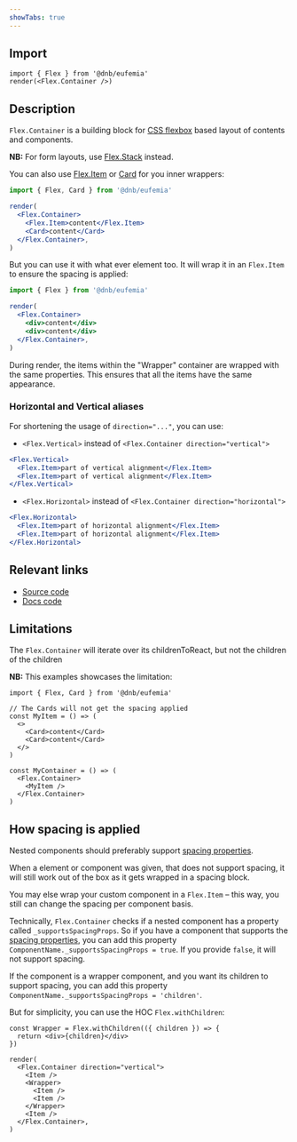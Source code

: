 ```yaml
---
showTabs: true
---
```


## Import

```tsx
import { Flex } from '@dnb/eufemia'
render(<Flex.Container />)
```

## Description

`Flex.Container` is a building block for [CSS flexbox](https://developer.mozilla.org/en-US/docs/Web/CSS/CSS_flexible_box_layout) based layout of contents and components.

**NB:** For form layouts, use [Flex.Stack](/uilib/layout/flex/stack/) instead.

You can also use [Flex.Item](/uilib/layout/flex/item) or [Card](/uilib/components/card) for you inner wrappers:

```jsx
import { Flex, Card } from '@dnb/eufemia'

render(
  <Flex.Container>
    <Flex.Item>content</Flex.Item>
    <Card>content</Card>
  </Flex.Container>,
)
```

But you can use it with what ever element too. It will wrap it in an `Flex.Item` to ensure the spacing is applied:

```jsx
import { Flex } from '@dnb/eufemia'

render(
  <Flex.Container>
    <div>content</div>
    <div>content</div>
  </Flex.Container>,
)
```

During render, the items within the "Wrapper" container are wrapped with the same properties. This ensures that all the items have the same appearance.

### Horizontal and Vertical aliases

For shortening the usage of `direction="..."`, you can use:

- `<Flex.Vertical>` instead of `<Flex.Container direction="vertical">`

```jsx
<Flex.Vertical>
  <Flex.Item>part of vertical alignment</Flex.Item>
  <Flex.Item>part of vertical alignment</Flex.Item>
</Flex.Vertical>
```

- `<Flex.Horizontal>` instead of `<Flex.Container direction="horizontal">`

```jsx
<Flex.Horizontal>
  <Flex.Item>part of horizontal alignment</Flex.Item>
  <Flex.Item>part of horizontal alignment</Flex.Item>
</Flex.Horizontal>
```

## Relevant links

- [Source code](https://github.com/dnbexperience/eufemia/tree/main/packages/dnb-eufemia/src/components/flex/Container.tsx)
- [Docs code](https://github.com/dnbexperience/eufemia/tree/main/packages/dnb-design-system-portal/src/docs/uilib/layout/flex/container/)

## Limitations

The `Flex.Container` will iterate over its childrenToReact, but not the children of the children

**NB:** This examples showcases the limitation:

```tsx
import { Flex, Card } from '@dnb/eufemia'

// The Cards will not get the spacing applied
const MyItem = () => (
  <>
    <Card>content</Card>
    <Card>content</Card>
  </>
)

const MyContainer = () => (
  <Flex.Container>
    <MyItem />
  </Flex.Container>
)
```

## How spacing is applied

Nested components should preferably support [spacing properties](/uilib/layout/space/).

When a element or component was given, that does not support spacing, it will still work out of the box as it gets wrapped in a spacing block.

You may else wrap your custom component in a `Flex.Item` – this way, you still can change the spacing per component basis.

Technically, `Flex.Container` checks if a nested component has a property called `_supportsSpacingProps`. So if you have a component that supports the [spacing properties](/uilib/layout/space/), you can add this property `ComponentName._supportsSpacingProps = true`. If you provide `false`, it will not support spacing.

If the component is a wrapper component, and you want its children to support spacing, you can add this property `ComponentName._supportsSpacingProps = 'children'`.

But for simplicity, you can use the HOC `Flex.withChildren`:

```tsx
const Wrapper = Flex.withChildren(({ children }) => {
  return <div>{children}</div>
})

render(
  <Flex.Container direction="vertical">
    <Item />
    <Wrapper>
      <Item />
      <Item />
    </Wrapper>
    <Item />
  </Flex.Container>,
)
```
